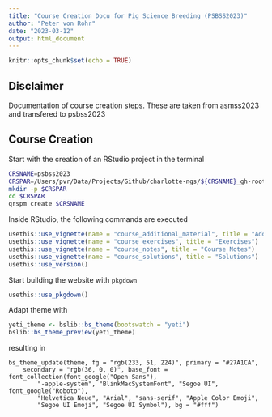 ```yaml
---
title: "Course Creation Docu for Pig Science Breeding (PSBSS2023)"
author: "Peter von Rohr"
date: "2023-03-12"
output: html_document
---
```


```r
knitr::opts_chunk$set(echo = TRUE)
```

## Disclaimer
Documentation of course creation steps. These are taken from asmss2023 and transfered to psbss2023


## Course Creation
Start with the creation of an RStudio project in the terminal

```bash
CRSNAME=psbss2023
CRSPAR=/Users/pvr/Data/Projects/Github/charlotte-ngs/${CRSNAME}_gh-root/main
mkdir -p $CRSPAR
cd $CRSPAR
qrspm create $CRSNAME
```


Inside RStudio, the following commands are executed

```r
usethis::use_vignette(name = "course_additional_material", title = "Additional Material")
usethis::use_vignette(name = "course_exercises", title = "Exercises")
usethis::use_vignette(name = "course_notes", title = "Course Notes")
usethis::use_vignette(name = "course_solutions", title = "Solutions")
usethis::use_version()
```

Start building the website with `pkgdown`

```r
usethis::use_pkgdown()
```

Adapt theme with 

```r
yeti_theme <- bslib::bs_theme(bootswatch = "yeti")
bslib::bs_theme_preview(yeti_theme)
```

resulting in 

```
bs_theme_update(theme, fg = "rgb(233, 51, 224)", primary = "#27A1CA", 
    secondary = "rgb(36, 0, 0)", base_font = font_collection(font_google("Open Sans"), 
        "-apple-system", "BlinkMacSystemFont", "Segoe UI", font_google("Roboto"), 
        "Helvetica Neue", "Arial", "sans-serif", "Apple Color Emoji", 
        "Segoe UI Emoji", "Segoe UI Symbol"), bg = "#fff")
```        
        
